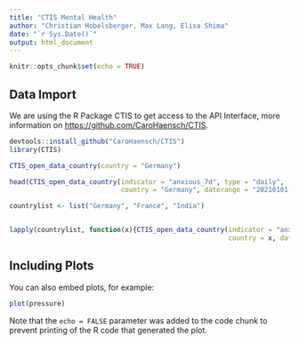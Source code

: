 ```yaml
---
title: "CTIS Mental Health"
author: "Christian Hobelsberger, Max Lang, Elisa Shima"
date: "`r Sys.Date()`"
output: html_document
---
```


```r
knitr::opts_chunk$set(echo = TRUE)
```

## Data Import

We are using the R Package CTIS to get access to the API Interface, more information on <https://github.com/CaroHaensch/CTIS>.

```r
devtools::install_github("CaroHaensch/CTIS")
library(CTIS)

CTIS_open_data_country(country = "Germany")

head(CTIS_open_data_country(indicator = "anxious_7d", type = "daily", 
                            country = "Germany", daterange = "20210101-20211231"))

countrylist <- list("Germany", "France", "India")


lapply(countrylist, function(x){CTIS_open_data_country(indicator = "anxious_7d", type = "daily", 
                                                       country = x, daterange = "20210101-20211231")})

```

## Including Plots

You can also embed plots, for example:

```r
plot(pressure)
```

Note that the `echo = FALSE` parameter was added to the code chunk to prevent printing of the R code that generated the plot.
